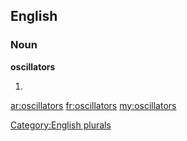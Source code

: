 ==English==

===Noun===
'''oscillators'''

# {{plural of|[[oscillator]]}}

[[Category:English plurals]]

[[ar:oscillators]]
[[fr:oscillators]]
[[my:oscillators]]